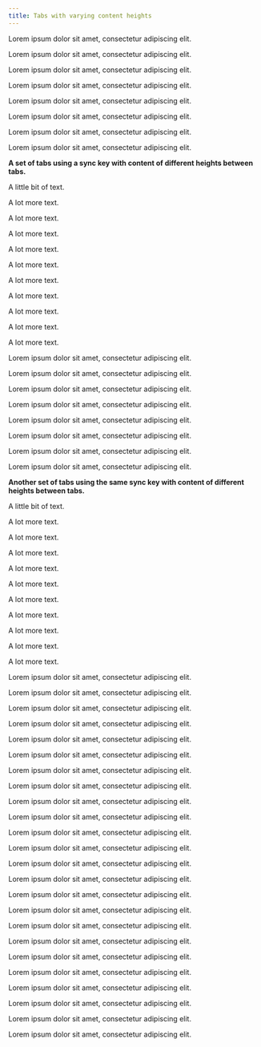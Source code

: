 ```yaml
---
title: Tabs with varying content heights
---
```



Lorem ipsum dolor sit amet, consectetur adipiscing elit.

Lorem ipsum dolor sit amet, consectetur adipiscing elit.

Lorem ipsum dolor sit amet, consectetur adipiscing elit.

Lorem ipsum dolor sit amet, consectetur adipiscing elit.

Lorem ipsum dolor sit amet, consectetur adipiscing elit.

Lorem ipsum dolor sit amet, consectetur adipiscing elit.

Lorem ipsum dolor sit amet, consectetur adipiscing elit.

Lorem ipsum dolor sit amet, consectetur adipiscing elit.

**A set of tabs using a sync key with content of different heights between tabs.**

<Tabs syncKey="things">
<TabItem label="A">

A little bit of text.

</TabItem>
<TabItem label="B">

A lot more text.

A lot more text.

A lot more text.

A lot more text.

A lot more text.

A lot more text.

A lot more text.

A lot more text.

A lot more text.

A lot more text.

</TabItem>
</Tabs>

Lorem ipsum dolor sit amet, consectetur adipiscing elit.

Lorem ipsum dolor sit amet, consectetur adipiscing elit.

Lorem ipsum dolor sit amet, consectetur adipiscing elit.

Lorem ipsum dolor sit amet, consectetur adipiscing elit.

Lorem ipsum dolor sit amet, consectetur adipiscing elit.

Lorem ipsum dolor sit amet, consectetur adipiscing elit.

Lorem ipsum dolor sit amet, consectetur adipiscing elit.

Lorem ipsum dolor sit amet, consectetur adipiscing elit.

**Another set of tabs using the same sync key with content of different heights between tabs.**

<Tabs syncKey="things">
<TabItem label="A">

A little bit of text.

</TabItem>
<TabItem label="B">

A lot more text.

A lot more text.

A lot more text.

A lot more text.

A lot more text.

A lot more text.

A lot more text.

A lot more text.

A lot more text.

A lot more text.

</TabItem>
</Tabs>

Lorem ipsum dolor sit amet, consectetur adipiscing elit.

Lorem ipsum dolor sit amet, consectetur adipiscing elit.

Lorem ipsum dolor sit amet, consectetur adipiscing elit.

Lorem ipsum dolor sit amet, consectetur adipiscing elit.

Lorem ipsum dolor sit amet, consectetur adipiscing elit.

Lorem ipsum dolor sit amet, consectetur adipiscing elit.

Lorem ipsum dolor sit amet, consectetur adipiscing elit.

Lorem ipsum dolor sit amet, consectetur adipiscing elit.

Lorem ipsum dolor sit amet, consectetur adipiscing elit.

Lorem ipsum dolor sit amet, consectetur adipiscing elit.

Lorem ipsum dolor sit amet, consectetur adipiscing elit.

Lorem ipsum dolor sit amet, consectetur adipiscing elit.

Lorem ipsum dolor sit amet, consectetur adipiscing elit.

Lorem ipsum dolor sit amet, consectetur adipiscing elit.

Lorem ipsum dolor sit amet, consectetur adipiscing elit.

Lorem ipsum dolor sit amet, consectetur adipiscing elit.

Lorem ipsum dolor sit amet, consectetur adipiscing elit.

Lorem ipsum dolor sit amet, consectetur adipiscing elit.

Lorem ipsum dolor sit amet, consectetur adipiscing elit.

Lorem ipsum dolor sit amet, consectetur adipiscing elit.

Lorem ipsum dolor sit amet, consectetur adipiscing elit.

Lorem ipsum dolor sit amet, consectetur adipiscing elit.

Lorem ipsum dolor sit amet, consectetur adipiscing elit.

Lorem ipsum dolor sit amet, consectetur adipiscing elit.
